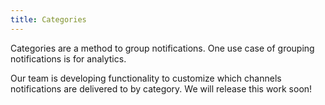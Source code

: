 ```yaml
---
title: Categories
---
```


Categories are a method to group notifications. One use case of grouping notifications is for analytics. 

Our team is developing functionality to customize which channels notifications are delivered to by category. We will release this work soon!